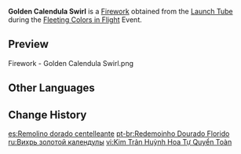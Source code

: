 {{Item Infobox
|id           = 223005
|image        = Item Golden Calendula Swirl.png
|type         = Fireworks
|rarity       = 3
|effect       = Color: Standard Model<br />Size: ×1.0<br />Height: 14<br />Spread: ×1.0
|description  = These calendula-colored classics will spin like windmills after being released and are most beauteous indeed.
|source1      = [[Fleeting Colors in Flight]] Event: [[Launch Tube]]
}}
'''Golden Calendula Swirl''' is a [[Firework]] obtained from the [[Launch Tube]] during the [[Fleeting Colors in Flight]] Event.

==Preview==
<gallery>
Firework - Golden Calendula Swirl.png
</gallery>

==Other Languages==
{{Other Languages
|en      = Golden Calendula Swirl
|zhs     = 金盏荧华自卷旋
|zhs_rm  = "Jīn Zhǎn Yíng Huá Zì Juǎn Xuán"
|zht     = 金盞熒華自捲旋
|zht_rm  = "Jīn Zhǎn Yíng Huá Zì Juǎn Xuán"
|zh_tl   = 
|ja      = 閃く金盞の渦巻き
|ja_rm   = "Hirameku Kinsen no Uzumaki"
|ja_tl   = 
|ko      = 회전하는 금잔화
|ko_rm   = 
|ko_tl   = 
|es      = Remolino dorado centelleante
|es_tl   = Sparkling Golden Swirl
|fr      = Dans un tourbillon, des calendulas dorés virevoltent
|fr_tl   = In a Whirl, Golden Calendulas Twirl
|ru      = Вихрь золотой календулы
|ru_tl   = 
|th      = วังวนประกายดาวเรือง
|th_rm   = 
|th_tl   = 
|vi      = Kim Trản Huỳnh Hoa Tự Quyển Toàn
|vi_tl   = 
|de      = Wirbel der goldenen Funken
|de_tl   = Swirl of Golden Sparks
|id      = Golden Calendula Swirl
|pt      = Redemoinho Dourado Florido
|pt_tl   = 
}}

==Change History==
{{Change History|2.4}}

[[es:Remolino dorado centelleante]]
[[pt-br:Redemoinho Dourado Florido]]
[[ru:Вихрь золотой календулы]]
[[vi:Kim Trản Huỳnh Hoa Tự Quyển Toàn]]